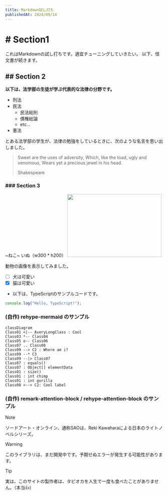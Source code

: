 ```yaml
---
title: Markdown試し打ち
publishedAt: 2024/09/14
---
```


# # Section1

これはMarkdownの試し打ちです。適宜チューニングしていきたい。
以下、怪文書が続きます。

## ## Section 2

**以下は、法学部の生徒が学ぶ代表的な法律の分野です。**

- 刑法
- 民法
  - 民法総則
  - 債権総論
  - etc...
- 憲法

とある法学部の学生が、法律の勉強をしているときに、次のような名言を思い出しました。

> Sweet are the uses of adversity, Which, like the toad, ugly and venomous, Wears yet a precious jewel in his head.
>
> Shakespeare

### ### Section 3

~ねこ~ いぬ（w300 * h200）
<img width="300" height="200" src="https://images.dog.ceo/breeds/terrier-welsh/lucy.jpg" />  

動物の画像を表示してみました。
- [ ] 犬は可愛い
- [x] 猫は可愛い

- 以下は、TypeScriptのサンプルコードです。

```ts title="sample.ts"
console.log("Hello, TypeScript!");
```

### (自作) rehype-mermaid のサンプル

```mermaid
classDiagram
Class01 <|-- AveryLongClass : Cool
Class03 *-- Class04
Class05 o-- Class06
Class07 .. Class08
Class09 --> C2 : Where am i?
Class09 --* C3
Class09 --|> Class07
Class07 : equals()
Class07 : Object[] elementData
Class01 : size()
Class01 : int chimp
Class01 : int gorilla
Class08 <--> C2: Cool label
```

### (自作) remark-attention-block / rehype-attention-block のサンプル

> [!NOTE]
> ソードアート・オンライン、通称SAOは、Reki Kawaharaによる日本のライトノベルシリーズ。

> [!WARNING]
> このライブラリは、まだ開発中です。予期せぬエラーが発生する可能性があります。

> [!TIP]
> 実は、このサイトの製作者は、タピオカを人生で一度も食べたことがありません。（本当:thumbsup:）
